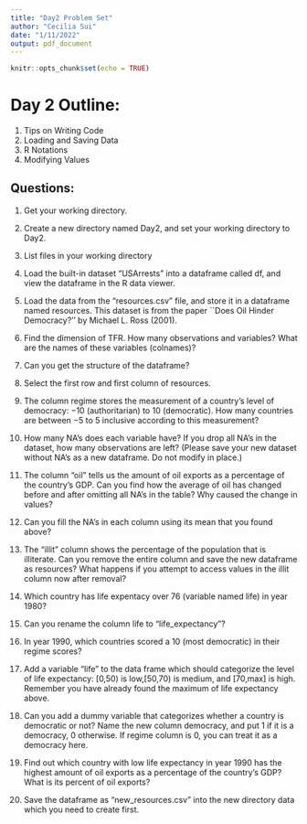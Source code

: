 ```yaml
---
title: "Day2 Problem Set"
author: "Cecilia Sui"
date: "1/11/2022"
output: pdf_document
---
```


```r
knitr::opts_chunk$set(echo = TRUE)
```

# Day 2 Outline:
1. Tips on Writing Code
2. Loading and Saving Data
3. R Notations
4. Modifying Values


## Questions: 

1. Get your working directory. 

2. Create a new directory named Day2, and set your working directory to Day2.

3. List files in your working directory

4. Load the built-in dataset "USArrests" into a dataframe called df, and view the dataframe in the R data viewer. 

5. Load the data from the "resources.csv" file, and store it in a dataframe named resources. This dataset is from the paper ``Does Oil Hinder Democracy?'' by Michael L. Ross (2001). 

6. Find the dimension of TFR. How many observations and variables? What are the names of these variables (colnames)? 


7. Can you get the structure of the dataframe? 


8. Select the first row and first column of resources. 


9. The column regime stores the measurement of a country's level of democracy: $-10$ (authoritarian) to $10$ (democratic). How many countries are between $-5$ to $5$ inclusive according to this measurement?  


10. How many NA's does each variable have? If you drop all NA's in the dataset, how many observations are left? (Please save your new dataset without NA's as a new dataframe. Do not modify in place.)


11. The column "oil" tells us the amount of oil exports as a percentage of the country's GDP. Can you find how the average of oil has changed before and after omitting all NA's in the table? Why caused the change in values? 


12. Can you fill the NA's in each column using its mean that you found above? 


13. The "illit" column shows the percentage of the population that is illiterate. Can you remove the entire column and save the new dataframe as resources? What happens if you attempt to access values in the illit column now after removal?


14. Which country has life expentacy over 76 (variable named life) in year 1980? 


15. Can you rename the column life to "life_expectancy"? 


16. In year 1990, which countries scored a 10 (most democratic) in their regime scores? 


17. Add a variable "life" to the data frame which should categorize the level of life expectancy: [0,50) is low,[50,70) is medium, and [70,max] is high. Remember you have already found the maximum of life expectancy above. 



18. Can you add a dummy variable that categorizes whether a country is democratic or not? Name the new column democracy, and put 1 if it is a democracy, 0 otherwise. If regime column is 0, you can treat it as a democracy here. 


19. Find out which country with low life expectancy in year 1990 has the highest amount of oil exports as a percentage of the country's GDP? What is its percent of oil exports? 


20. Save the dataframe as “new_resources.csv” into the new directory data which you need to create first.










